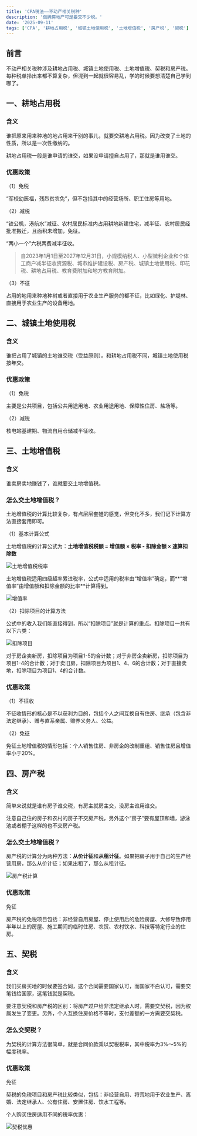 ```yaml
---
title: 'CPA税法——不动产相关税种'
description: '倒腾房地产可是要交不少税。'
date: '2025-09-11'
tags: ['CPA', '耕地占用税', '城镇土地使用税', '土地增值税', '房产税', '契税']
---
```


## 前言

不动产相关税种涉及耕地占用税、城镇土地使用税、土地增值税、契税和房产税。每种税单拎出来都不算复杂，但混到一起就很容易乱，学的时候要想清楚自己学到哪了。

## 一、耕地占用税

### 含义

谁把原来用来种地的地占用来干别的事儿，就要交耕地占用税。因为改变了土地的性质，所以是一次性缴纳的。

耕地占用税一般是谁申请的谁交，如果没申请擅自占用了，那就是谁用谁交。

### 优惠政策

（1）免税

“军校幼医福，残烈贫农免”，但不包括其中的经营场所、职工住房等用地。

（2）减税

“铁公机，港航水”减征、农村居民标准内占用耕地新建住宅，减半征、农村居民经批准搬迁，且面积未增加，免征。

“两小一个”六税两费减半征收。

> 自2023年1月1日至2027年12月31日，小规模纳税人、小型微利企业和个体工商户减半征收资源税、城市维护建设税、房产税、城镇土地使用税、印花税、耕地占用税、教育费附加和地方教育附加。

（3）不征

占用的地用来种地种树或者直接用于农业生产服务的都不征，比如绿化、护堤林、直接用于农业生产的设备用地。

## 二、城镇土地使用税

### 含义

谁把占用了城镇的土地谁交税（受益原则）。和耕地占用税不同，城镇土地使用税按年交。

### 优惠政策

（1）免税

主要是公共项目，包括公共用途用地、农业用途用地、保障性住房、盐场等。

（2）减税

核电站基建期、物流自用仓储减半征收。

## 三、土地增值税

### 含义

谁卖房卖地赚钱了，谁就要交土地增值税。

### 怎么交土地增值税？

土地增值税的计算比较复杂，有点层层套娃的感觉，但变化不多，我们记下计算方法直接套用即可。

（1）基本计算公式

土地增值税的计算公式为：**土地增值税税额 = 增值额 × 税率 - 扣除金额 × 速算扣除数**

<div style={{ display: 'flex', justifyContent: 'center' }}>
  <img
    src="/images/blog/CPA-Tax-Real-Estate-Related-Taxes/1.webp"
    alt="土地增值税税率"
    style={{ width: '100%', maxWidth: '600px', height: 'auto' }}
  />
</div>

土地增值税适用四级超率累进税率，公式中适用的税率由“增值率”确定，而**“增值率”由增值额和扣除金额的比率**计算得到。

<div style={{ display: 'flex', justifyContent: 'center' }}>
  <img
    src="/images/blog/CPA-Tax-Real-Estate-Related-Taxes/2.webp"
    alt="增值率"
    style={{ width: '100%', maxWidth: '600px', height: 'auto' }}
  />
</div>

（2）扣除项目的计算方法

公式中的收入我们能直接得到，所以“扣除项目”就是计算的重点。扣除项目一共有以下六类：

<div style={{ display: 'flex', justifyContent: 'center' }}>
  <img
    src="/images/blog/CPA-Tax-Real-Estate-Related-Taxes/3.webp"
    alt="扣除项目"
    style={{ width: '100%', maxWidth: '600px', height: 'auto' }}
  />
</div>

对于房企卖新房，扣除项目为项目1-5的合计数；对于非房企卖新房，扣除项目为项目1-4的合计数；对于卖旧房，扣除项目为项目1、4、6的合计数；对于直接卖地，扣除项目为项目1、4的合计数。

### 优惠政策

（1）不征收

不征收情形的核心是不以获利为目的，包括个人之间互换自有住房、继承（包含非法定继承）、赠与直系亲属、赡养义务人、公益。

（2）免征

免征土地增值税的情形包括：个人销售住房、非房企的改制重组、销售住房且增值率小于20%。

## 四、房产税

### 含义

简单来说就是谁有房子谁交税，有房主就房主交，没房主谁用谁交。

注意自己住的房子和农村的房子不交房产税，另外这个“房子”要有屋顶和墙，游泳池或者棚子这样的也不交房产税。

### 怎么交土地增值税？

房产税的计算分为两种方法：**从价计征**和**从租计征**。如果把房子用于自己的生产经营用房，那么从价计征；如果出租了，那么从租计征。

<div style={{ display: 'flex', justifyContent: 'center' }}>
  <img
    src="/images/blog/CPA-Tax-Real-Estate-Related-Taxes/4.webp"
    alt="房产税计算"
    style={{ width: '100%', maxWidth: '600px', height: 'auto' }}
  />
</div>

### 优惠政策

免征

房产税的免税项目包括：非经营自用房屋、停止使用后的危险房屋、大修导致停用半年以上的房屋、施工期间的临时住房、农贸、农村饮水、科技等特定行业的住房。

## 五、契税

### 含义

我们买房买地的时候要签合同，这个合同需要国家认可，而国家不白认可，需要交笔钱给国家，这笔钱就是契税。

要注意契税和房产税的区别：将房产过户给非法定继承人时，需要交契税，因为权属发生了变更。另外，个人互换住房价格不等时，支付差额的一方需要交契税。

### 怎么交契税？

为契税的计算方法很简单，就是合同价款乘以契税税率，其中税率为3%～5%的幅度税率。

### 优惠政策

免征

契税的免税项目和房产税比较类似，包括：非经营自用、将荒地用于农业生产、离婚、法定继承人、公有住房、安置住房、饮水工程等。

个人购买住房适用不同的税率优惠：

<div style={{ display: 'flex', justifyContent: 'center' }}>
  <img
    src="/images/blog/CPA-Tax-Real-Estate-Related-Taxes/5.webp"
    alt="契税优惠"
    style={{ width: '100%', maxWidth: '600px', height: 'auto' }}
  />
</div>
